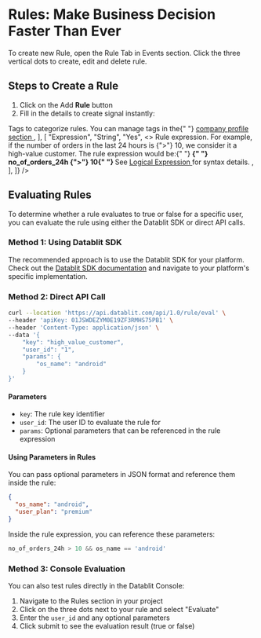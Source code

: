 
# Rules: Make Business Decision Faster Than Ever

To create new Rule, open the Rule Tab in Events section. Click the three vertical dots to create, edit and delete rule.

## Steps to Create a Rule

1. Click on the Add **Rule** button
2. Fill in the details to create signal instantly:

<Table
  columns={[
    { header: "PROPERTY", width: "20%" },
    { header: "TYPE", width: "15%" },
    { header: "REQUIRED", width: "10%" },
    { header: "DESCRIPTION", width: "50%" },
  ]}
  data={[
    [
      "Key",
      "String",
      "Yes",
      `Rule identifier. Use snake_case format. 
      Example: high_value_customer`,
    ],
    [
      "Description",
      "String",
      "No",
      `Description to help understand this rule's purpose`,
    ],
    [
      "Tags",
      "Dropdown",
      "No",
      <>
        Tags to categorize rules. You can manage tags in the{" "}
        <a
          href={process.env.NEXT_PUBLIC_DATABLIT_CONSOLE_URL}
          className="text-blue-600 hover:text-blue-800 underline"
        >
          company profile section
        </a>
      </>,
    ],
    [
      "Expression",
      "String",
      "Yes",
      <>
        Rule expression. For example, if the number of orders in the last 24
        hours is {">"} 10, we consider it a high-value customer. The rule
        expression would be:{" "}
        <b>
          {" "}
          no_of_orders_24h {">"}
          10{" "}
        </b>
        See <a
          href={`${process.env.NEXT_PUBLIC_DOCS_BASE_PATH}/rule/logical-expression`}
        >
          Logical Expression
        </a> for syntax details.
      </>,
    ],
  ]}
/>

## Evaluating Rules

To determine whether a rule evaluates to true or false for a specific user, you can evaluate the rule using either the Datablit SDK or direct API calls.

### Method 1: Using Datablit SDK

The recommended approach is to use the Datablit SDK for your platform. Check out the [Datablit SDK documentation](/docs/datablit-sdk) and navigate to your platform's specific implementation.

### Method 2: Direct API Call

```sh
curl --location 'https://api.datablit.com/api/1.0/rule/eval' \
--header 'apiKey: 01JSWDEZYM0E19ZF3RMHS75PB1' \
--header 'Content-Type: application/json' \
--data '{
    "key": "high_value_customer",
    "user_id": "1",
    "params": {
        "os_name": "android"
    }
}'
```

#### Parameters

- `key`: The rule key identifier
- `user_id`: The user ID to evaluate the rule for
- `params`: Optional parameters that can be referenced in the rule expression

#### Using Parameters in Rules

You can pass optional parameters in JSON format and reference them inside the rule:

```json
{
  "os_name": "android",
  "user_plan": "premium"
}
```

Inside the rule expression, you can reference these parameters:

```go
no_of_orders_24h > 10 && os_name == 'android'
```

### Method 3: Console Evaluation

You can also test rules directly in the Datablit Console:

1. Navigate to the Rules section in your project
2. Click on the three dots next to your rule and select "Evaluate"
3. Enter the `user_id` and any optional parameters
4. Click submit to see the evaluation result (true or false)
